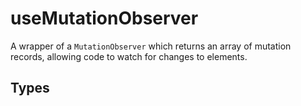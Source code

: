 
<Meta title="useMutationObserver" />

# useMutationObserver

A wrapper of a `MutationObserver` which returns an array of mutation records, allowing code to watch for changes to elements.

## Types

<Source language="ts" code={TYPES} />
